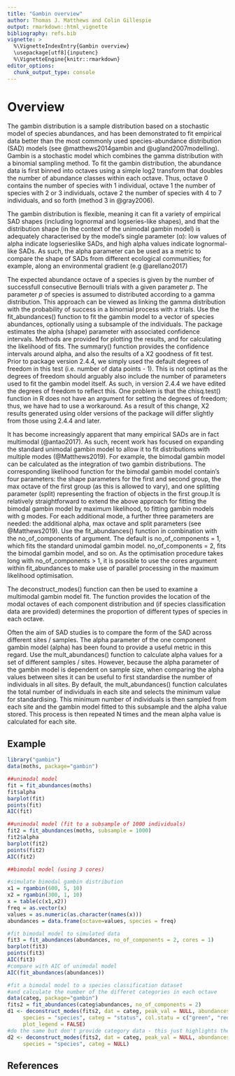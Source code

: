 ```yaml
---
title: "Gambin overview"
author: Thomas J. Matthews and Colin Gillespie
output: rmarkdown::html_vignette
bibliography: refs.bib
vignette: >
  %\VignetteIndexEntry{Gambin overview}
  \usepackage[utf8]{inputenc}
  %\VignetteEngine{knitr::rmarkdown}
editor_options: 
  chunk_output_type: console
---
```


# Overview

The gambin distribution is a sample distribution based on a stochastic model of 
species abundances, and has been demonstrated to fit empirical data better than 
the most commonly used species-abundance distribution (SAD) models (see
@matthews2014gambin and
@ugland2007modelling). Gambin is a stochastic model which combines the gamma 
distribution with a binomial sampling method. To fit the gambin distribution, 
the abundance data is first binned into octaves using a simple log2 transform 
that doubles the number of abundance classes within each octave. Thus, octave 0 
contains the number of species with 1 individual, octave 1 the number of species
with 2 or 3 individuals, octave 2 the number of species with 4 to 7 individuals,
and so forth (method 3 in @gray2006).

The gambin distribution is flexible, meaning it can fit a variety of empirical 
SAD shapes (including lognormal and logseries-like shapes), and that the 
distribution shape (in the context of the unimodal gambin model) is adequately 
characterised by the model’s single parameter (α): low values of alpha indicate 
logserieslike SADs, and high alpha values indicate lognormal-like SADs. As such,
the alpha parameter can be used as a metric to compare the shape of SADs from 
different ecological communities; for example, along an environmental gradient
(e.g @arellano2017)

The expected abundance octave of a species is given by the number of successfull
consecutive Bernoulli trials with a given parameter $p$. The parameter $p$ of 
species is assumed to distributed according to a gamma distribution. This 
approach can be viewed as linking the gamma distribution with the probability of
success in a binomial process with $x$ trials. Use the fit_abundances() function
to fit the gambin model to a vector of species abundances, optionally using a
subsample of the individuals. The package estimates the alpha (shape) parameter
with associated confidence intervals. Methods are provided for plotting the
results, and for calculating the likelihood of fits. The summary() function 
provides the confidence intervals around alpha, and also the results of a
X2 goodness of fit test. Prior to package version 2.4.4, we simply used the
default degrees of freedom in this test (i.e. number of data points - 1).
This is not optimal as the degrees of freedom should arguably also include the
number of parameters used to fit the gambin model itself. As such, in version
2.4.4 we have edited the degrees of freedom to reflect this. One problem is that
the chisq.test() function in R does not have an argument for setting the degrees
of freedom; thus, we have had to use a workaround. As a result of this change,
X2 results generated using older versions of the package will differ slightly
from those using 2.4.4 and later.

It has become increasingly apparent that many empirical SADs are in fact 
multimodal (@antao2017). As such, recent work has focused on expanding the
standard unimodal gambin model to allow it to fit distributions with multiple
modes (@Matthews2019). For example, the bimodal gambin model can be
calculated as the integration of two gambin distributions. The corresponding
likelihood function for the bimodal gambin model contain's four parameters: the
shape parameters for the first and second group, the max octave of the first
group (as this is allowed to vary), and one splitting parameter (split)
representing the fraction of objects in the first group.It is relatively
straightforward to extend the above approach for fitting the bimodal gambin
model by maximum likelihood, to fitting gambin models with g modes. For each
additional mode, a further three parameters are needed: the additional alpha,
max octave and split parameters (see @Matthews2019). Use the
fit_abundances() function in combination with the no_of_components of argument.
The default is no_of_components = 1, which fits the standard unimodal gambin
model. no_of_components = 2, fits the bimodal gambin model, and so on. As the
optimisation procedure takes long with no_of_components > 1, it is possible to
use the cores argument within fit_abundances to make use of parallel processing
in the maximum likelihood optimisation.

The deconstruct_modes() function can then be used to examine a multimodal gambin
model fit. The function provides the location of the modal octaves of each
component distribution and (if species classification data are provided)
determines the proportion of different types of species in each octave.

Often the aim of SAD studies is to compare the form of the SAD across different
sites / samples. The alpha parameter of the one component gambin model (alpha)
has been found to provide a useful metric in this regard. Use the
mult_abundances() function to calculate alpha values for a set of different
samples / sites. However, because the alpha parameter of the gambin model is
dependent on sample size, when comparing the alpha values between sites it can
be useful to first standardise the number of individuals in all sites. By
default, the mult_abundances() function calculates the total number of
individuals in each site and selects the minimum value for standardising. This
minimum number of individuals is then sampled from each site and the gambin
model fitted to this subsample and the alpha value stored. This process is then
repeated N times and the mean alpha value is calculated for each site.


## Example

```r
library("gambin")
data(moths, package="gambin")

##unimodal model
fit = fit_abundances(moths)
fit$alpha
barplot(fit)
points(fit)
AIC(fit)

##unimodal model (fit to a subsample of 1000 individuals)
fit2 = fit_abundances(moths, subsample = 1000)
fit2$alpha
barplot(fit2)
points(fit2)
AIC(fit2)

##bimodal model (using 3 cores)

#simulate bimodal gambin distribution
x1 = rgambin(600, 5, 10)
x2 = rgambin(300, 1, 10)
x = table(c(x1,x2))
freq = as.vector(x)
values = as.numeric(as.character(names(x)))
abundances = data.frame(octave=values, species = freq)

#fit bimodal model to simulated data
fit3 = fit_abundances(abundances, no_of_components = 2, cores = 1)
barplot(fit3)
points(fit3)
AIC(fit3)
#compare with AIC of unimodal model
AIC(fit_abundances(abundances))

#fit a bimodal model to a species classification dataset
#and calculate the number of the differet categories in each octave
data(categ, package="gambin")
fits2 = fit_abundances(categ$abundances, no_of_components = 2)
d1 <- deconstruct_modes(fits2, dat = categ, peak_val = NULL, abundances = "abundances", 
     species = "species", categ = "status", col.statu = c("green", "red", "blue"),
     plot_legend = FALSE)
#do the same but don't provide category data - this just highlights the modal octaves
d2 <- deconstruct_modes(fits2, dat = categ, peak_val = NULL, abundances = "abundances", 
     species = "species", categ = NULL)

```

## References

